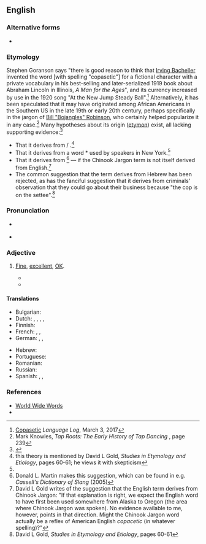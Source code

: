 ==English==
{{was wotd|2010|January|25}}

===Alternative forms===
* {{l|en|copasetic}}

===Etymology===
Stephen Goranson says "there is good reason to think that [[w:Irving Bacheller|Irving Bacheller]] invented the word [with spelling "copasetic"] for a fictional character with a private vocabulary in his best-selling and later-serialized 1919 book about Abraham Lincoln in Illinois, ''A Man for the Ages''", and its currency increased by use in the 1920 song "At the New Jump Steady Ball".<ref>[http://languagelog.ldc.upenn.edu/nll/?p=31372 Copasetic] ''Language Log'', March 3, 2017</ref> Alternatively, it has been speculated that it may have originated among African Americans in the Southern US in the late 19th or early 20th century, perhaps specifically in the jargon of [[w:Bill Robinson|Bill "Bojangles" Robinson]], who certainly helped popularize it in any case.<ref>Mark Knowles, ''Tap Roots: The Early History of Tap Dancing'' {{ISBN|0786412674}}, page 239</ref> Many hypotheses about its origin ([[etymon]]) exist, all lacking supporting evidence:<ref>{{R:Dictionary.com|copacetic}}</ref>
{{rel-top|Possible origins.}}
* That it derives from {{cog|frc||coup esètique}} / {{m|fr||coupersètique|capable of being coped with successfully; able to cope with anything and everything}}.<ref name="Gold">this theory is mentioned by David L Gold, ''Studies in Etymology and Etiology'', pages 60-61; he views it with skepticism</ref>
* That it derives from a word *{{m|it||copasetti}} used by {{etyl|it|-}} speakers in New York.<ref name="Gold"></ref>
* That it derives from {{cog|chn||copasenee|everything is satisfactory}}<ref>Donald L. Martin makes this suggestion, which can be found in e.g. ''Cassell's Dictionary of Slang'' (2005)</ref> — if the Chinook Jargon term is not itself derived from English.<ref>David L Gold writes of the suggestion that the English term derives from Chinook Jargon: "If that explanation is right, we expect the English word to have first been used somewhere from Alaska to Oregon (the area where Chinook Jargon was spoken). No evidence available to me, however, points in that direction. Might the Chinook Jargon word actually be a reflex of American English ''copacetic'' (in whatever spelling)?"</ref>
* The common suggestion that the term derives from Hebrew {{m|he||[[כל#Hebrew|הכל]] <!--x--> [[סדר#Hebrew|בסדר]]|everything is in order|tr=hakól b'séder}} has been rejected, as has the fanciful suggestion that it derives from criminals' observation that they could go about their business because "the cop is on the settee".<ref name="Gold 2">David L Gold, ''Studies in Etymology and Etiology'', pages 60-61</ref>
{{rel-bottom}}

===Pronunciation===
* {{a|UK}} {{IPA|/kəʊ.pəˈsɛt.ɪk/|lang=en}}
* {{a|US}} {{IPA|/ˌkoʊ.pəˈsɛt.ɪk/|lang=en}}

===Adjective===
{{en-adj}}

# {{lb|en|US|slang}} [[fine|Fine]], [[excellent]], [[OK]].
#* {{quote-book|author=Irving Bacheller|authorlink=Irving Bacheller|title=A Man for the Ages: A Story of the Builders of Democracy|url=http://books.google.ca/books?id=ui4wAAAAYAAJ|location=New York, N.Y.|publisher={{w|Grosset & Dunlap}}|year=1919|pages=69 and 287|oclc=648098|passage=["]...&nbsp;an' as to looks I'd call him, as ye might say, real '''copasetic'''." Mrs. Lukins expressed this opinion solemnly and with a slight cough. Its last word stood for nothing more than an indefinite depth of meaning.&nbsp;[...] There was one other word in her lexicon which was in the nature of a jewel to be used only on special occasions. It was the word "'''copasetic'''".}}
#* {{quote-journal|author=Sam Borden|title=For bellicose Brazil, payback carries heavy price: Loss of Neymar &#91;''International New York Times'' version: Brazil and referee share some blame for Neymar's injury: Spaniard's failure to curb early pattern of fouls is seen as major factor (7 July 2014, p.&nbsp;13)&#93;|work={{w|The New York Times}}|date=5 July 2014|passage=Colombia and Brazil were supposed to be more '''copacetic'''.}}

====Translations====
{{trans-top|fine, excellent, going just right, swell}}
* Bulgarian: {{t+|bg|отличен|tr=otlíčen}}
* Dutch: {{t+|nl|super}}, {{t+|nl|extra}}, {{t|nl|zeer tevreden}}, {{t+|nl|ok}}, {{t+|nl|geniaal}}
* Finnish: {{t|fi|jees}}
* French: {{t+|fr|super}}, {{t+|fr|extra}}, {{t+|fr|génial}}
* German: {{t+|de|super}}, {{t+|de|genial}}, {{t+|de|OK}}
{{trans-mid}}
* Hebrew: {{t|he|בסדר|m|m-p|f|f-p|sc=Hebr}}
* Portuguese: {{t+|pt|supimpa}}
* Romanian: {{t+|ro|grozav}}
* Russian: {{t+|ru|отли́чный}}
* Spanish: {{t|es|requetebueno}}, {{t+|es|estupendo}}, {{t+|es|genial}}
{{trans-bottom}}

===References===
<references/>
* [http://www.quinion.com/words/weirdwords/ww-cop1.htm World Wide Words]
* {{R:BBS}}